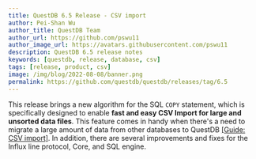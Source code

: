 ```yaml
---
title: QuestDB 6.5 Release - CSV import
author: Pei-Shan Wu
author_title: QuestDB Team
author_url: https://github.com/pswu11
author_image_url: https://avatars.githubusercontent.com/pswu11
description: QuestDB 6.5 release notes
keywords: [questdb, release, database, csv]
tags: [release, product, csv]
image: /img/blog/2022-08-08/banner.png
permalink: https://github.com/questdb/questdb/releases/tag/6.5
---
```


This release brings a new algorithm for the SQL `COPY` statement, which is
specifically designed to enable **fast and easy CSV Import for large and
unsorted data files**. This feature comes in handy when there's a need to
migrate a large amount of data from other databases to QuestDB
[[Guide: CSV import]](/docs/guides/importing-data). In addition, there are
several improvements and fixes for the Influx line protocol, Core, and SQL
engine.
